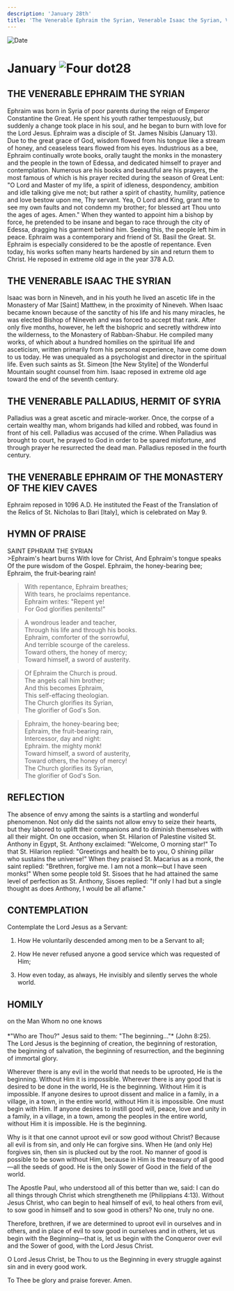 ```yaml
---
description: 'January 28th'
title: 'The Venerable Ephraim the Syrian, Venerable Isaac the Syrian, Venerable Palladius, Hermit of Syria, Venerable Ephraim of the Kiev Caves'
---
```


<CustomPaginator />
<RunningHead />

<Image src="/title-imprint.png" height={68} width={50} alt="Date" className="title-imprint"/>

# <div id="date">January <Image className="four-dot" src="/four-dot.png" height={15} width={15} alt="Four dot" />28</div>

## THE VENERABLE EPHRAIM THE SYRIAN

Ephraim was born in Syria of poor parents during the reign of Emperor Constantine the Great. He spent his youth rather tempestuously, but suddenly a change took place in his soul, and he began to burn with love for the Lord Jesus. Ephraim was a disciple of St. James Nisibis (January 13). Due to the great grace of God, wisdom flowed from his tongue like a stream of honey, and ceaseless tears flowed from his eyes. Industrious as a bee, Ephraim continually wrote books, orally taught the monks in the monastery and the people in the town of Edessa, and dedicated himself to prayer and contemplation. Numerous are his books and beautiful are his prayers, the most famous of which is his prayer recited during the season of Great Lent: "O Lord and Master of my life, a spirit of idleness, despondency, ambition and idle talking give me not; but rather a spirit of chastity, humility, patience and love bestow upon me, Thy servant. Yea, O Lord and King, grant me to see my own faults and not condemn my brother; for blessed art Thou unto the ages of ages. Amen."  When they wanted to appoint him a bishop by force, he pretended to be insane and began to race through the city of Edessa, dragging his garment behind him. Seeing this, the people left him in peace. Ephraim was a contemporary and friend of St. Basil the Great. St. Ephraim is especially considered to be the apostle of repentance. Even today, his works soften many hearts hardened by sin and return them to Christ. He reposed in extreme old age in the year 378 A.D.

## THE VENERABLE ISAAC THE SYRIAN

Isaac was born in Nineveh, and in his youth he lived an ascetic life in the Monastery of Mar [Saint] Matthew, in the proximity of Nineveh. When Isaac became known because of the sanctity of his life and his many miracles, he was elected Bishop of Nineveh and was forced to accept that rank. After only five months, however, he left the bishopric and secretly withdrew into the wilderness, to the Monastery of Rabban-Shabur. He compiled many works, of which about a hundred homilies on the spiritual life and asceticism, written primarily from his personal experience, have come down to us today. He was unequaled as a psychologist and director in the spiritual life. Even such saints as St. Simeon [the New Stylite] of the Wonderful Mountain sought counsel from him. Isaac reposed in extreme old age toward the end of the seventh century.

## THE VENERABLE PALLADIUS, HERMIT OF SYRIA

Palladius was a great ascetic and miracle-worker. Once, the corpse of a certain wealthy man, whom brigands had killed and robbed, was found in front of his cell. Palladius was accused of the crime. When Palladius was brought to court, he prayed to God in order to be spared misfortune, and through prayer he resurrected the dead man. Palladius reposed in the fourth century.

## THE VENERABLE EPHRAIM OF THE MONASTERY OF THE KIEV CAVES

Ephraim reposed in 1096 A.D. He instituted the Feast of the Translation of the Relics of St. Nicholas to Bari [Italy], which is celebrated on May 9.


## HYMN OF PRAISE
<div style={{textAlign:'center', color:'crimson', fontWeight:'bold'}}>
SAINT EPHRAIM THE SYRIAN
</div>
>Ephraim's heart burns  
With love for Christ,  
And Ephraim's tongue speaks  
Of the pure wisdom of the Gospel.  
Ephraim, the honey-bearing bee;  
Ephraim, the fruit-bearing rain!  

>With repentance, Ephraim breathes;  
With tears, he proclaims repentance.  
Ephraim writes: "Repent ye!  
For God glorifies penitents!"  

>A wondrous leader and teacher,  
Through his life and through his books.  
Ephraim, comforter of the sorrowful,  
And terrible scourge of the careless.  
Toward others, the honey of mercy;  
Toward himself, a sword of austerity.  

>Of Ephraim the Church is proud.  
The angels call him brother;  
And this becomes Ephraim,  
This self-effacing theologian.  
The Church glorifies its Syrian,  
The glorifier of God's Son.  

>Ephraim, the honey-bearing bee;  
Ephraim, the fruit-bearing rain,  
Intercessor, day and night:  
Ephraim. the mighty monk!  
Toward himself, a sword of austerity,  
Toward others, the honey of mercy!  
The Church glorifies its Syrian,  
The glorifier of God's Son.  


## REFLECTION

The absence of envy among the saints is a startling and wonderful phenomenon. Not only did the saints not allow envy to seize their hearts, but they labored to uplift their companions and to diminish themselves with all their might. On one occasion, when St. Hilarion of Palestine visited St. Anthony in Egypt, St. Anthony exclaimed: "Welcome, O morning star!" To that St. Hilarion replied: "Greetings and health be to you, O shining pillar who sustains the universe!" When they praised St. Macarius as a monk, the saint replied: "Brethren, forgive me. I am not a monk—but I have seen monks!" When some people told St. Sisoes that he had attained the same level of perfection as St. Anthony, Sisoes replied: "If only I had but a single thought as does Anthony, I would be all aflame."


## CONTEMPLATION

Contemplate the Lord Jesus as a Servant:

1. How He voluntarily descended among men to be a Servant to all;

2. How He never refused anyone a good service which was requested of Him;

3. How even today, as always, He invisibly and silently serves the whole world.


## HOMILY
<div style={{textAlign:'center', color:'crimson', fontWeight:'bold'}}>
on the Man Whom no one knows
</div><br /><div style={{textAlign:'right'}}>
*"Who are Thou?" Jesus said to them: "The beginning..."* (John 8:25).
</div>
The Lord Jesus is the beginning of creation, the beginning of restoration, the beginning of salvation, the beginning of resurrection, and the beginning of immortal glory.

Wherever there is any evil in the world that needs to be uprooted, He is the beginning. Without Him it is impossible. Wherever there is any good that is desired to be done in the world, He is the beginning. Without Him it is impossible. If anyone desires to uproot dissent and malice in a family, in a village, in a town, in the entire world, without Him it is impossible. One must begin with Him. If anyone desires to instill good will, peace, love and unity in a family, in a village, in a town, among the peoples in the entire world, without Him it is impossible. He is the beginning.

Why is it that one cannot uproot evil or sow good without Christ? Because all evil is from sin, and only He can forgive sins. When He (and only He) forgives sin, then sin is plucked out by the root. No manner of good is possible to be sown without Him, because in Him is the treasury of all good—all the seeds of good. He is the only Sower of Good in the field of the world.

The Apostle Paul, who understood all of this better than we, said: I can do all things through Christ which strengtheneth me (Philippians 4:13). Without Jesus Christ, who can begin to heal himself of evil, to heal others from evil, to sow good in himself and to sow good in others? No one, truly no one.

Therefore, brethren, if we are determined to uproot evil in ourselves and in others, and in place of evil to sow good in ourselves and in others, let us begin with the Beginning—that is, let us begin with the Conqueror over evil and the Sower of good, with the Lord Jesus Christ.

O Lord Jesus Christ, be Thou to us the Beginning in every struggle against sin and in every good work.

To Thee be glory and praise forever. Amen.